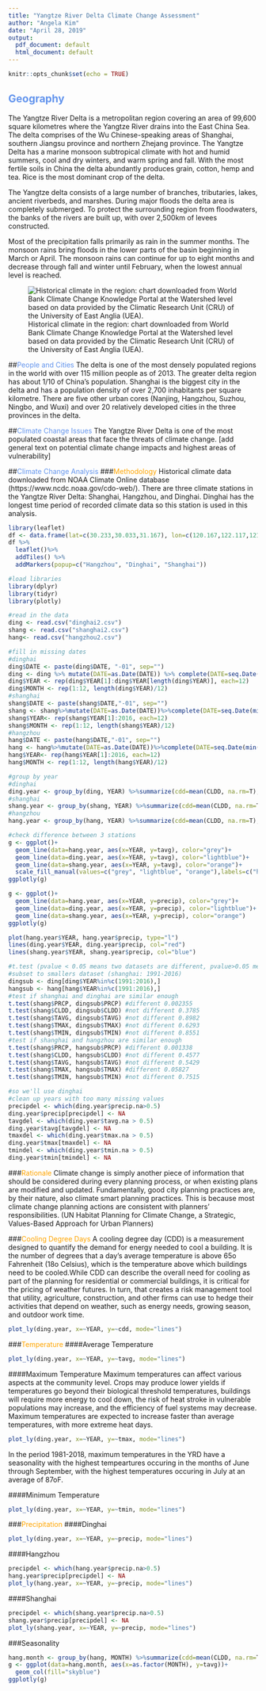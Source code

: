 ---
title: "Yangtze River Delta Climate Change Assessment"
author: "Angela Kim"
date: "April 28, 2019"
output:
  pdf_document: default
  html_document: default
---

```{r setup, include=FALSE}
knitr::opts_chunk$set(echo = TRUE)
```

## <span style ="color:cornflowerblue">Geography</span> 
The Yangtze River Delta is a metropolitan region covering an area of 99,600 square kilometres where the Yangtze River drains into the East China Sea. The delta comprises of the Wu Chinese-speaking areas of Shanghai, southern Jiangsu province and northern Zhejang province. The Yangtze Delta has a marine monsoon subtropical climate with hot and humid summers, cool and dry winters, and warm spring and fall. With the most fertile soils in China the delta abundantly produces grain, cotton, hemp and tea. Rice is the most dominant crop  of the delta.

The Yangtze delta consists of a large number of branches, tributaries, lakes, ancient riverbeds, and marshes. During major floods the delta area is completely submerged. To protect the surrounding region from floodwaters, the banks of the rivers are built up, with over 2,500km of levees constructed. 

Most of the precipitation falls primarily as rain in the summer months. The monsoon rains bring floods in the lower parts of the basin beginning in March or April. The monsoon rains can continue for up to eight months and decrease through fall and winter until February, when the lowest annual level is reached. 

![Historical climate in the region: chart downloaded from World Bank Climate Change Knowledge Portal at the Watershed level based on data provided by the Climatic Research Unit (CRU) of the University of East Anglia (UEA).](average-monthly-temperat.png)

##<span style ="color:cornflowerblue">People and Cities </span>
The delta is one of the most densely populated regions in the world with over 115 million people as of 2013. The greater delta region has about 1/10 of China's population. Shanghai is the biggest city in the delta and has a population density of over 2,700 inhabitants per square kilometre. There are five other urban cores (Nanjing, Hangzhou, Suzhou, Ningbo, and Wuxi) and over 20 relatively developed cities in the three provinces in the delta. 

##<span style ="color:cornflowerblue">Climate Change Issues </span>
The Yangtze River Delta is one of the most populated coastal areas that face the threats of climate change. 
[add general text on potential climate change impacts and highest areas of vulnerability]

##<span style ="color:cornflowerblue">Climate Change Analysis</span>
###<span style ="color:orange">Methodology </span>
Historical climate data downloaded from NOAA Climate Online database (https://www.ncdc.noaa.gov/cdo-web/). There are three climate stations in the Yangtze River Delta: Shanghai, Hangzhou, and Dinghai. Dinghai has the longest time period of recorded climate data so this station is used in this analysis. 

```{r stations_map, echo=FALSE, message=FALSE, warning=FALSE}
library(leaflet) 
df <- data.frame(lat=c(30.233,30.033,31.167), lon=c(120.167,122.117,121.433))
df %>%
  leaflet()%>%
  addTiles() %>%
  addMarkers(popup=c("Hangzhou", "Dinghai", "Shanghai"))
```

```{r data_set_up, echo=FALSE, message=FALSE, warning=FALSE, results="hide"}
#load libraries
library(dplyr)
library(tidyr)
library(plotly)

#read in the data
ding <- read.csv("dinghai2.csv")
shang <- read.csv("shanghai2.csv")
hang<- read.csv("hangzhou2.csv")

#fill in missing dates
#dinghai
ding$DATE <- paste(ding$DATE, "-01", sep="")
ding <- ding %>% mutate(DATE=as.Date(DATE)) %>% complete(DATE=seq.Date(min(DATE), max(DATE), by="month"))
ding$YEAR <- rep(ding$YEAR[1]:ding$YEAR[length(ding$YEAR)], each=12) 
ding$MONTH <- rep(1:12, length(ding$YEAR)/12)
#shanghai
shang$DATE <- paste(shang$DATE,"-01", sep="")
shang <- shang%>%mutate(DATE=as.Date(DATE))%>%complete(DATE=seq.Date(min(DATE), max(as.Date("2016-12-01")), by="month"))
shang$YEAR<- rep(shang$YEAR[1]:2016, each=12)
shang$MONTH <- rep(1:12, length(shang$YEAR)/12)
#hangzhou
hang$DATE <- paste(hang$DATE,"-01", sep="")
hang <- hang%>%mutate(DATE=as.Date(DATE))%>%complete(DATE=seq.Date(min(DATE), max(as.Date("2016-12-01")), by="month"))
hang$YEAR<- rep(hang$YEAR[1]:2016, each=12)
hang$MONTH <- rep(1:12, length(hang$YEAR)/12)

#group by year
#dinghai
ding.year <- group_by(ding, YEAR) %>%summarize(cdd=mean(CLDD, na.rm=T), cdd.na=mean(is.na(CLDD)), precip=mean(PRCP, na.rm=T), precip.na=mean(is.na(PRCP)), tavg=mean(TAVG, na.rm=T), tavg.na=mean(is.na(TAVG)), tmax=mean(TMAX, na.rm=T), tmax.na=mean(is.na(TMAX)), tmin=mean(TMIN, na.rm=T), tmin.na=mean(is.na(TMIN)))
#shanghai
shang.year <- group_by(shang, YEAR) %>%summarize(cdd=mean(CLDD, na.rm=T), cdd.na=mean(is.na(CLDD)), precip=mean(PRCP, na.rm=T), precip.na=mean(is.na(PRCP)), tavg=mean(TAVG, na.rm=T), tavg.na=mean(is.na(TAVG)), tmax=mean(TMAX, na.rm=T), tmax.na=mean(is.na(TMAX)), tmin=mean(TMIN, na.rm=T), tmin.na=mean(is.na(TMIN)))
#hangzhou
hang.year <- group_by(hang, YEAR) %>%summarize(cdd=mean(CLDD, na.rm=T), cdd.na=mean(is.na(CLDD)), precip=mean(PRCP, na.rm=T), precip.na=mean(is.na(PRCP)), tavg=mean(TAVG, na.rm=T), tavg.na=mean(is.na(TAVG)), tmax=mean(TMAX, na.rm=T), tmax.na=mean(is.na(TMAX)), tmin=mean(TMIN, na.rm=T), tmin.na=mean(is.na(TMIN)))

#check difference between 3 stations 
g <- ggplot()+
  geom_line(data=hang.year, aes(x=YEAR, y=tavg), color="grey")+
  geom_line(data=ding.year, aes(x=YEAR, y=tavg), color="lightblue")+
  geom_line(data=shang.year, aes(x=YEAR, y=tavg), color="orange")+
  scale_fill_manual(values=c("grey", "lightblue", "orange"),labels=c("hangzhou", "dinghai", "shanghai"))
ggplotly(g)

g <- ggplot()+
  geom_line(data=hang.year, aes(x=YEAR, y=precip), color="grey")+
  geom_line(data=ding.year, aes(x=YEAR, y=precip), color="lightblue")+
  geom_line(data=shang.year, aes(x=YEAR, y=precip), color="orange")
ggplotly(g)

plot(hang.year$YEAR, hang.year$precip, type="l")
lines(ding.year$YEAR, ding.year$precip, col="red") 
lines(shang.year$YEAR, shang.year$precip, col="blue")

#t.test (pvalue < 0.05 means two datasets are different, pvalue>0.05 means two datasets are the same)
#subset to smallers dataset (shanghai: 1991-2016)
dingsub <- ding[ding$YEAR%in%c(1991:2016),]
hangsub <- hang[hang$YEAR%in%c(1991:2016),]
#test if shanghai and dinghai are similar enough
t.test(shang$PRCP, dingsub$PRCP) #different 0.002355
t.test(shang$CLDD, dingsub$CLDD) #not different 0.3785
t.test(shang$TAVG, dingsub$TAVG) #not different 0.8982
t.test(shang$TMAX, dingsub$TMAX) #not different 0.6293
t.test(shang$TMIN, dingsub$TMIN) #not different 0.8551
#test if shanghai and hangzhou are similar enough
t.test(shang$PRCP, hangsub$PRCP) #different 0.001338
t.test(shang$CLDD, hangsub$CLDD) #not different 0.4577
t.test(shang$TAVG, hangsub$TAVG) #not different 0.5429
t.test(shang$TMAX, hangsub$TMAX) #different 0.05827
t.test(shang$TMIN, hangsub$TMIN) #not different 0.7515

#so we'll use dinghai
#clean up years with too many missing values
precipdel <- which(ding.year$precip.na>0.5) 
ding.year$precip[precipdel] <- NA
tavgdel <- which(ding.year$tavg.na > 0.5) 
ding.year$tavg[tavgdel] <- NA
tmaxdel <- which(ding.year$tmax.na > 0.5) 
ding.year$tmax[tmaxdel] <- NA
tmindel <- which(ding.year$tmin.na > 0.5) 
ding.year$tmin[tmindel] <- NA
```

###<span style ="color:orange">Rationale </span>
Climate change is simply another piece of information that should be considered during every planning process, or when existing plans are modified and updated.
Fundamentally, good city planning practices are, by their nature, also climate smart planning practices. This is because most climate change planning actions are consistent with planners' responsibilities. (UN Habitat Planning for Climate Change, a Strategic, Values-Based Approach for Urban Planners)

###<span style ="color:orange">Cooling Degree Days </span>
A cooling degree day (CDD) is a measurement designed to quantify the demand for energy needed to cool a building. It is the number of degrees that a day's average temperature is above 65o Fahrenheit (18o Celsius), which is the temperature above which buildings need to be cooled.While CDD can describe the overall need for cooling as part of the planning for residential or commercial buildings, it is critical for the pricing of weather futures. In turn, that creates a risk management tool that utility, agriculture, construction, and other firms can use to hedge their activities that depend on weather, such as energy needs, growing season, and outdoor work time.
```{r cdd, echo=FALSE, message=FALSE, warning=FALSE}
plot_ly(ding.year, x=~YEAR, y=~cdd, mode="lines")
```

###<span style ="color:orange">Temperature</span>
####Average Temperature
```{r tavg, echo=FALSE, message=FALSE, warning=FALSE}
plot_ly(ding.year, x=~YEAR, y=~tavg, mode="lines")
```

####Maximum Temperature
Maximum temperatures can affect various aspects at the community level. Crops may produce lower yields if temperatures go beyond their biological threshold temperatures, buildings will require more energy to cool down, the risk of heat stroke in vulnerable populations may increase, and the efficiency of fuel systems may decrease. Maximum temperatures are expected to increase faster than average temperatures, with more extreme heat days. 

```{r tmax, echo=FALSE, message=FALSE, warning=FALSE}
plot_ly(ding.year, x=~YEAR, y=~tmax, mode="lines")
```

In the period 1981-2018, maximum temperatures in the YRD have a seasonality with the highest tempeartures occuring in the months of June through September, with the highest temperatures occuring in July at an average of 87oF. 

####Minimum Temperature
```{r tmin, echo=FALSE, message=FALSE, warning=FALSE}
plot_ly(ding.year, x=~YEAR, y=~tmin, mode="lines")
```

###<span style ="color:orange">Precipitation</span>
####Dinghai
```{r precip, echo=FALSE, message=FALSE, warning=FALSE}
plot_ly(ding.year, x=~YEAR, y=~precip, mode="lines")
```

####Hangzhou
```{r precip2, echo=FALSE, message=FALSE, warning=FALSE}
precipdel <- which(hang.year$precip.na>0.5) 
hang.year$precip[precipdel] <- NA
plot_ly(hang.year, x=~YEAR, y=~precip, mode="lines")
```

####Shanghai
```{r precip3, echo=FALSE, message=FALSE, warning=FALSE}
precipdel <- which(shang.year$precip.na>0.5) 
shang.year$precip[precipdel] <- NA
plot_ly(shang.year, x=~YEAR, y=~precip, mode="lines")
```

###Seasonality
```{r seasonality, echo=FALSE, message=FALSE, warning=FALSE}
hang.month <- group_by(hang, MONTH) %>%summarize(cdd=mean(CLDD, na.rm=T), cdd.na=mean(is.na(CLDD)), precip=mean(PRCP, na.rm=T), precip.na=mean(is.na(PRCP)), tavg=mean(TAVG, na.rm=T), tavg.na=mean(is.na(TAVG)), tmax=mean(TMAX, na.rm=T), tmax.na=mean(is.na(TMAX)), tmin=mean(TMIN, na.rm=T), tmin.na=mean(is.na(TMIN)))
g <- ggplot(data=hang.month, aes(x=as.factor(MONTH), y=tavg))+
  geom_col(fill="skyblue")
ggplotly(g)
```

